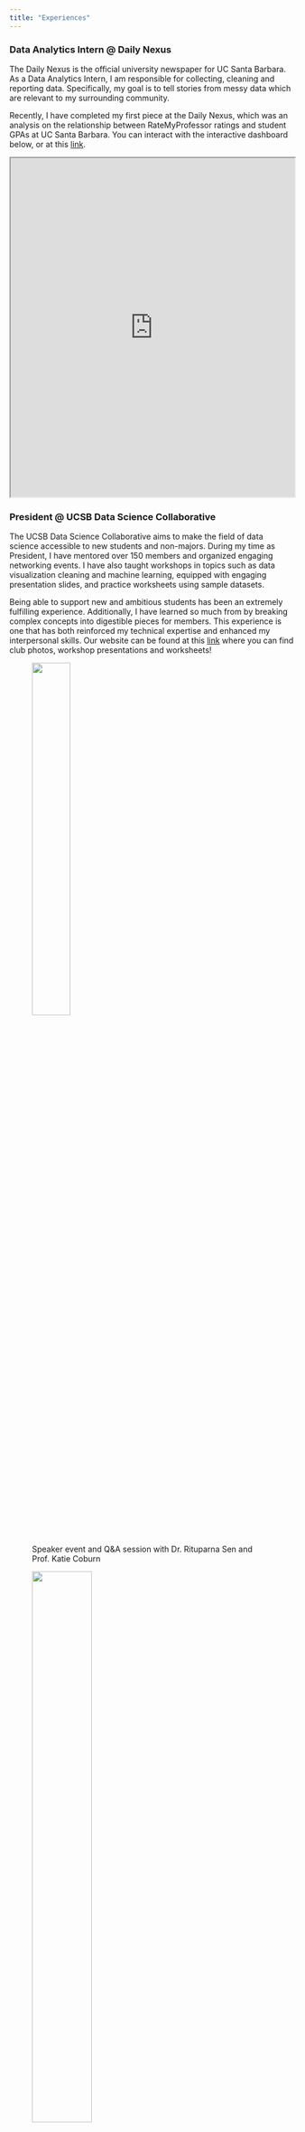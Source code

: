 ```yaml
---
title: "Experiences"
---
```


### Data Analytics Intern @ Daily Nexus 
The Daily Nexus is the official university newspaper for UC Santa Barbara. As a
Data Analytics Intern, I am responsible for collecting, cleaning and reporting
data. Specifically, my goal is to tell stories from messy data which are relevant
to my surrounding community.

Recently, I have completed my first piece at the Daily Nexus, which was an 
analysis on the relationship between RateMyProfessor ratings and student GPAs
at UC Santa Barbara. You can interact with the interactive dashboard below, or
at this 
[link](https://public.tableau.com/app/profile/cyrus.navasca/viz/UCSBstudentsreceivebettergradesincourseswithhigherRateMyProfessorratings/Dashboard1).

<iframe src="https://public.tableau.com/views/UCSBstudentsreceivebettergradesincourseswithhigherRateMyProfessorratings/Dashboard1?:language=en-US&:display_count=n&:showVizHome=n&:embed=true" width="100%" height="600px"></iframe>


### President @ UCSB Data Science Collaborative
The UCSB Data Science Collaborative aims to make the field of data science 
accessible to new students and non-majors. During my time as President, I 
have mentored over 150 members and organized engaging networking events. I have
also taught workshops in topics such as data visualization cleaning and 
machine learning, equipped with engaging presentation slides, and practice 
worksheets using sample datasets.

Being able to support new and ambitious students has been an extremely fulfilling
experience. Additionally, I have learned so much from by  breaking complex
concepts into digestible pieces for members. This experience is one that has
both reinforced my technical expertise and enhanced my interpersonal skills. 
Our website can be found at this [link](https://dscollab.github.io/) where you
can find club photos, workshop presentations and worksheets!

<figure>
  ![](dscollab_pic_2.jpeg){width=40% height=40%}
  <figcaption>Speaker event and Q&A session with Dr. Rituparna Sen and Prof. Katie Coburn</figcaption>
</figure>

<figure>
  ![](dscollab_pic1.jpg){width=50% height=50%}
  <figcaption>Using Costco foods as an analogy for Python packages</figcaption>
</figure>
